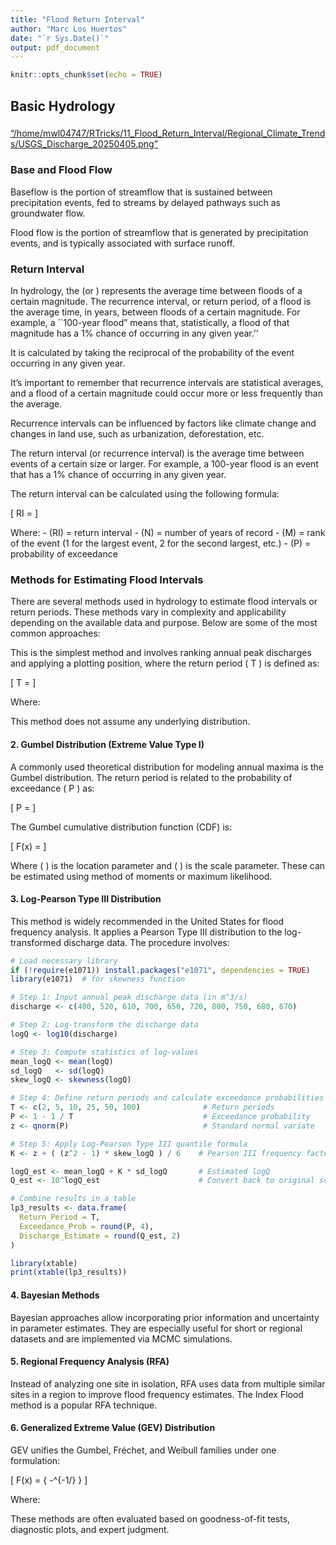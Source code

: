 ```yaml
---
title: "Flood Return Interval"
author: "Marc Los Huertos"
date: "`r Sys.Date()`"
output: pdf_document
---
```


```r
knitr::opts_chunk$set(echo = TRUE)
```

## Basic Hydrology

###


["/home/mwl04747/RTricks/11_Flood_Return_Interval/Regional_Climate_Trends/USGS_Discharge_20250405.png"]("/home/mwl04747/RTricks/11_Flood_Return_Interval/Regional_Climate_Trends/USGS_Discharge_20250405.png")



### Base and Flood Flow

Baseflow is the portion of streamflow that is sustained between precipitation events, fed to streams by delayed pathways such as groundwater flow.

Flood flow is the portion of streamflow that is generated by precipitation events, and is typically associated with surface runoff.

### Return Interval

In hydrology, the \textbf{flood interval} (or \textbf{return period}) represents the average time between floods of a certain magnitude. The recurrence interval, or return period, of a flood is the average time, in years, between floods of a certain magnitude. For example, a ``100-year flood" means that, statistically, a flood of that magnitude has a 1\% chance of occurring in any given year.''

It is calculated by taking the reciprocal of the probability of the event occurring in any given year. 

It's important to remember that recurrence intervals are statistical averages, and a flood of a certain magnitude could occur more or less frequently than the average. 

Recurrence intervals can be influenced by factors like climate change and changes in land use, such as urbanization, deforestation, etc. 

The return interval (or recurrence interval) is the average time between events of a certain size or larger. For example, a 100-year flood is an event that has a 1% chance of occurring in any given year.

The return interval can be calculated using the following formula:

\[
RI = \frac{N + 1}{M}
\]

Where:
- \(RI\) = return interval
- \(N\) = number of years of record
- \(M\) = rank of the event (1 for the largest event, 2 for the second largest, etc.)
- \(P\) = probability of exceedance


### Methods for Estimating Flood Intervals

There are several methods used in hydrology to estimate flood intervals or return periods. These methods vary in complexity and applicability depending on the available data and purpose. Below are some of the most common approaches:

\subsection{1. Empirical Method (Plotting Position Formula)}

This is the simplest method and involves ranking annual peak discharges and applying a plotting position, where the return period \( T \) is defined as:

\[
T = \frac{n + 1}{m}
\]


\noindent Where:
\begin{itemize}
  \item \( n \) is the number of years of data
  \item \( m \) is the rank (1 = largest)
\end{itemize}

This method does not assume any underlying distribution.

#### 2. Gumbel Distribution (Extreme Value Type I)

A commonly used theoretical distribution for modeling annual maxima is the Gumbel distribution. The return period is related to the probability of exceedance \( P \) as:

\[
P = \frac{1}{T}
\]

The Gumbel cumulative distribution function (CDF) is:

\[
F(x) = \exp\left[-\exp\left(-\frac{x - \mu}{\beta}\right)\right]
\]

Where \( \mu \) is the location parameter and \( \beta \) is the scale parameter. These can be estimated using method of moments or maximum likelihood.

#### 3. Log-Pearson Type III Distribution

This method is widely recommended in the United States for flood frequency analysis. It applies a Pearson Type III distribution to the log-transformed discharge data. The procedure involves:

\begin{itemize}
  \item Taking the logarithm of the discharge data
  \item Calculating the mean, standard deviation, and skewness
  \item Using these to estimate quantiles for different return periods
\end{itemize}

```r

# Load necessary library
if (!require(e1071)) install.packages("e1071", dependencies = TRUE)
library(e1071)  # for skewness function

# Step 1: Input annual peak discharge data (in m^3/s)
discharge <- c(400, 520, 610, 700, 650, 720, 800, 750, 680, 670)

# Step 2: Log-transform the discharge data
logQ <- log10(discharge)

# Step 3: Compute statistics of log-values
mean_logQ <- mean(logQ)
sd_logQ   <- sd(logQ)
skew_logQ <- skewness(logQ)

# Step 4: Define return periods and calculate exceedance probabilities
T <- c(2, 5, 10, 25, 50, 100)              # Return periods
P <- 1 - 1 / T                             # Exceedance probability
z <- qnorm(P)                              # Standard normal variate

# Step 5: Apply Log-Pearson Type III quantile formula
K <- z + ( (z^2 - 1) * skew_logQ ) / 6    # Pearson III frequency factor

logQ_est <- mean_logQ + K * sd_logQ       # Estimated logQ
Q_est <- 10^logQ_est                      # Convert back to original scale

# Combine results in a table
lp3_results <- data.frame(
  Return_Period = T,
  Exceedance_Prob = round(P, 4),
  Discharge_Estimate = round(Q_est, 2)
)

```

```R
library(xtable)
print(xtable(lp3_results))
```

#### 4. Bayesian Methods

Bayesian approaches allow incorporating prior information and uncertainty in parameter estimates. They are especially useful for short or regional datasets and are implemented via MCMC simulations.

#### 5. Regional Frequency Analysis (RFA)

Instead of analyzing one site in isolation, RFA uses data from multiple similar sites in a region to improve flood frequency estimates. The Index Flood method is a popular RFA technique.

#### 6. Generalized Extreme Value (GEV) Distribution

GEV unifies the Gumbel, Fréchet, and Weibull families under one formulation:

\[
F(x) = \exp\left\{ -\left[ 1 + \xi \left(\frac{x - \mu}{\sigma} \right) \right]^{-1/\xi} \right\}
\]

Where:
\begin{itemize}
  \item \( \mu \) is the location
  \item \( \sigma \) is the scale
  \item \( \xi \) is the shape parameter
\end{itemize}


These methods are often evaluated based on goodness-of-fit tests, diagnostic plots, and expert judgment.

